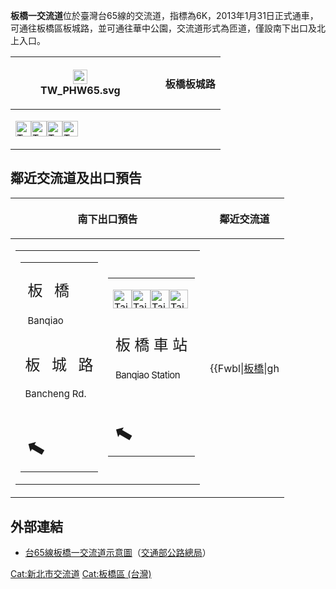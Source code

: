 {{Distinguish|板橋交流道|板橋二交流道}}
{{Infobox Taiwan Highway IC
| name = 板橋一交流道
| name_en = Banqiao First Interchange
| rd_type = EX
| rd_number = 65
| exit = 6
| exit_name = 板橋一
| location = [[臺灣|臺灣]][[新北市|新北市]][[板橋區_(台灣)|板橋區]]
| connect = 板城路
| goto = 板橋區
| class = 內側半套Y型
| time = 2013年1月31日
}}
'''板橋一交流道'''位於臺灣台65線的交流道，指標為6K，2013年1月31日正式通車，可通往板橋區板城路，並可通往華中公園，交流道形式為匝道，僅設南下出口及北上入口。
{|class="wikitable" style="text-align:center" 
! rowspan=2 |[[File:TW_PHW65.svg|23px]]
| rowspan=2 |{{Taiwan Highway IC|6|板橋一}}
| '''板橋板城路'''
|-
| [[File:Taiwan_road_sign_d53_hsr_inline.svg|25px]][[File:Taiwan_road_sign_d53_rail_inline.svg|25px]][[File:Taiwan_road_sign_d53_mrt_inline.svg|25px]][[File:Taiwan_road_sign_d53_bus_inline.svg|25px]]{{Blue|'''板橋車站'''}}
|}

== 鄰近交流道及出口預告 ==
{|class="toccolours" border="1" cellpadding="4" style="margin:0 auto; border-collapse:collapse; text-align:center; white-space:nowrap"
! 南下出口預告 !! 鄰近交流道
|-
|
{|
| style="text-align:right; font-size:15px" | {{Taiwan Highway IC|6|板橋一}}
{|style="width:120px; background-color:#007F00; text-align:center; color:#FFF; font-weight:bold"
| 
|-
| style="line-height:24px; font-size:24px; word-spacing:12px" | 板 橋<div style="font-size:15px">Banqiao</div>
|-
| <div style="line-height:24px; font-size:24px; word-spacing:12px">板 城 路</div><div style="font-size:15px">Bancheng Rd.</div>
|-
| <div style="margin-bottom:9px; line-height:18px; font-size:36px; transform:rotate(-15deg)">⬉</div>
|}
| valign="bottom" |
{|style="background-color:#003D80; text-align:center; color:#FFF; font-weight:bold"
| [[File:Taiwan_road_sign_d53_hsr_inline.svg|30px]][[File:Taiwan_road_sign_d53_rail_inline.svg|30px]][[File:Taiwan_road_sign_d53_mrt_inline.svg|30px]][[File:Taiwan_road_sign_d53_bus_inline.svg|30px]]
|-
| style="line-height:24px; font-size:24px" | 板 橋 車 站<div style="font-size:15px; letter-spacing:-0.5px">Banqiao Station</div>
|-
| <div style="margin-bottom:9px; line-height:18px; font-size:36px; transform:rotate(-15deg)">⬉</div>
|}
|}
|
{{Start expwy box|台灣省道快速公路}}
{{S-expwy IC|[[新莊二交流道|新莊二交流道]]|往　[[新莊一交流道|新莊一交流道]]}}
{{S-line|{{Jct|country=TWN|PH|65}}|6K|#9B0D15}}
{{S-expwy IC|[[板橋二交流道|板橋二交流道]]|往　[[土城一交流道|土城一交流道]]}}
{{Illus}}
{{Fwu|eh|[[泰山區_(台灣)|泰山]]}}
{{Fwi|Full|4|新莊二}}
{{Fwh|ehst}}
{{Fwm|TW PHW65}}
{{Fwh|ehst}}
{{Fwbl|[[板橋區_(台灣)|板橋]]|gh|||hu|6|板橋一}}
{{Fwh|ehst}}
{{Fwm|TW PHW65}}
{{Fwh|ehst}}
{{Fwi|q143|8|板橋二}}
{{Fwd|eh|[[土城區|土城]]}}
{{Fwed}}
|}

== 外部連結 ==
* [https://www.thb.gov.tw/resource/upload/Expressway/632fade6-7ba9-41f6-80e4-54cc3fc11d5b.jpg 台65線板橋一交流道示意圖]（[[交通部公路總局|交通部公路總局]]）
 
{{台65線}}

[[Cat:新北市交流道|Cat:新北市交流道]]
[[Cat:板橋區_(台灣)|Cat:板橋區 (台灣)]]